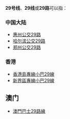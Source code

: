 {{线路名消歧义}}
'''29号线'''、'''29线'''或'''29路'''可以指：
===中国大陆===
* [[惠州公交29路|惠州公交29路]]
* [[哈尔滨公交29路|哈尔滨公交29路]]
* [[郑州公交29路|郑州公交29路]]
===香港===
* [[香港島專線小巴29線|香港島專線小巴29線]]
* [[新界區專線小巴29線|新界區專線小巴29線]]

== 澳门 ==
* [[澳門巴士29路線|澳門巴士29路線]]


{{disambig|cat=四字路线名消歧义}}